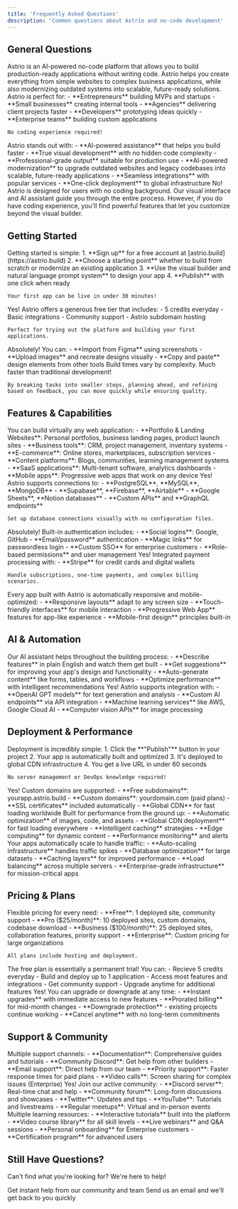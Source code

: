 ```yaml
---
title: 'Frequently Asked Questions'
description: 'Common questions about Astrio and no-code development'
---
```


## General Questions

<AccordionGroup>
  <Accordion title="What is Astrio?">
    Astrio is an AI-powered no-code platform that allows you to build production-ready applications without writing code. Astrio helps you create everything from simple websites to complex business applications, while also modernizing outdated systems into scalable, future-ready solutions.
  </Accordion>

  <Accordion title="Who is Astrio for?">
    Astrio is perfect for:
    - **Entrepreneurs** building MVPs and startups
    - **Small businesses** creating internal tools
    - **Agencies** delivering client projects faster
    - **Developers** prototyping ideas quickly
    - **Enterprise teams** building custom applications
    
    No coding experience required!
  </Accordion>

  <Accordion title="How is Astrio different from other no-code platforms?">
    Astrio stands out with:
    - **AI-powered assistance** that helps you build faster
    - **True visual development** with no hidden code complexity
    - **Professional-grade output** suitable for production use
    - **AI-powered modernization** to upgrade outdated websites and legacy codebases into scalable, future-ready applications
    - **Seamless integrations** with popular services
    - **One-click deployment** to global infrastructure
  </Accordion>

  <Accordion title="Do I need coding experience?">
    No! Astrio is designed for users with no coding background. Our visual interface and AI assistant guide you through the entire process. However, if you do have coding experience, you'll find powerful features that let you customize beyond the visual builder.
  </Accordion>
</AccordionGroup>

## Getting Started

<AccordionGroup>
  <Accordion title="How do I get started?">
    Getting started is simple:
    1. **Sign up** for a free account at [astrio.build](https://astrio.build)
    2. **Choose a starting point** whether to build from scratch or modernize an existing application
    3. **Use the visual builder and natural language prompt system** to design your app
    4. **Publish** with one click when ready
    
    Your first app can be live in under 30 minutes!
  </Accordion>

  <Accordion title="Is there a free plan?">
    Yes! Astrio offers a generous free tier that includes:
    - 5 credits everyday
    - Basic integrations
    - Community support
    - Astrio subdomain hosting
    
    Perfect for trying out the platform and building your first applications.
  </Accordion>

  <Accordion title="Can I import existing designs?">
    Absolutely! You can:
    - **Import from Figma** using screenshots
    - **Upload images** and recreate designs visually
    - **Copy and paste** design elements from other tools
  </Accordion>

  <Accordion title="How long does it take to build an app?">
    Build times vary by complexity. Much faster than traditional development! 
    
    By breaking tasks into smaller steps, planning ahead, and refining based on feedback, you can move quickly while ensuring quality.
    
  </Accordion>
</AccordionGroup>

## Features & Capabilities

<AccordionGroup>
  <Accordion title="What types of applications can I build?">
    You can build virtually any web application:
    - **Portfolio & Landing Websites**: Personal portfolios, business landing pages, product launch sites
    - **Business tools**: CRM, project management, inventory systems
    - **E-commerce**: Online stores, marketplaces, subscription services
    - **Content platforms**: Blogs, communities, learning management systems
    - **SaaS applications**: Multi-tenant software, analytics dashboards
    - **Mobile apps**: Progressive web apps that work on any device
  </Accordion>

  <Accordion title="Can I connect to databases?">
    Yes! Astrio supports connections to:
    - **PostgreSQL**, **MySQL**, **MongoDB**
    - **Supabase**, **Firebase**, **Airtable**
    - **Google Sheets**, **Notion databases**
    - **Custom APIs** and **GraphQL endpoints**
    
    Set up database connections visually with no configuration files.
  </Accordion>

  <Accordion title="Does Astrio support user authentication?">
    Absolutely! Built-in authentication includes:
    - **Social logins**: Google, GitHub
    - **Email/password** authentication
    - **Magic links** for passwordless login
    - **Custom SSO** for enterprise customers
    - **Role-based permissions** and user management
  </Accordion>

  <Accordion title="Can I accept payments in my app?">
    Yes! Integrated payment processing with:
    - **Stripe** for credit cards and digital wallets
    
    Handle subscriptions, one-time payments, and complex billing scenarios.
  </Accordion>

  <Accordion title="Is my app mobile-friendly?">
    Every app built with Astrio is automatically responsive and mobile-optimized:
    - **Responsive layouts** adapt to any screen size
    - **Touch-friendly interfaces** for mobile interaction
    - **Progressive Web App** features for app-like experience
    - **Mobile-first design** principles built-in
  </Accordion>
</AccordionGroup>

## AI & Automation

<AccordionGroup>
  <Accordion title="How does the AI assistant work?">
    Our AI assistant helps throughout the building process:
    - **Describe features** in plain English and watch them get built
    - **Get suggestions** for improving your app's design and functionality
    - **Auto-generate content** like forms, tables, and workflows
    - **Optimize performance** with intelligent recommendations
  </Accordion>

  <Accordion title="Can I use my own AI models?">
    Yes! Astrio supports integration with:
    - **OpenAI GPT models** for text generation and analysis
    - **Custom AI endpoints** via API integration
    - **Machine learning services** like AWS, Google Cloud AI
    - **Computer vision APIs** for image processing
  </Accordion>
</AccordionGroup>

## Deployment & Performance

<AccordionGroup>
  <Accordion title="How do I publish my app?">
    Deployment is incredibly simple:
    1. Click the **"Publish"** button in your project
    2. Your app is automatically built and optimized
    3. It's deployed to global CDN infrastructure
    4. You get a live URL in under 60 seconds
    
    No server management or DevOps knowledge required!
  </Accordion>

  <Accordion title="Can I use my own domain?">
    Yes! Custom domains are supported:
    - **Free subdomains**: yourapp.astrio.build
    - **Custom domains**: yourdomain.com (paid plans)
    - **SSL certificates** included automatically
    - **Global CDN** for fast loading worldwide
  </Accordion>

  <Accordion title="How does Astrio handle performance?">
    Built for performance from the ground up:
    - **Automatic optimization** of images, code, and assets
    - **Global CDN deployment** for fast loading everywhere
    - **Intelligent caching** strategies
    - **Edge computing** for dynamic content
    - **Performance monitoring** and alerts
  </Accordion>

  <Accordion title="What about scalability?">
    Your apps automatically scale to handle traffic:
    - **Auto-scaling infrastructure** handles traffic spikes
    - **Database optimization** for large datasets
    - **Caching layers** for improved performance
    - **Load balancing** across multiple servers
    - **Enterprise-grade infrastructure** for mission-critical apps
  </Accordion>
</AccordionGroup>

## Pricing & Plans

<AccordionGroup>
  <Accordion title="How much does Astrio cost?">
    Flexible pricing for every need:
    - **Free**: 1 deployed site, community support
    - **Pro ($25/month)**: 10 deployed sites, custom domains, codebase download
    - **Business ($100/month)**: 25 deployed sites, collaboration features, priority support
    - **Enterprise**: Custom pricing for large organizations
    
    All plans include hosting and deployment.
  </Accordion>

  <Accordion title="Is there a free trial?">
    The free plan is essentially a permanent trial! You can:
    - Recieve 5 credits everyday
    - Build and deploy up to 1 application
    - Access most features and integrations
    - Get community support
    - Upgrade anytime for additional features
  </Accordion>

  <Accordion title="Can I change plans later?">
    Yes! You can upgrade or downgrade at any time:
    - **Instant upgrades** with immediate access to new features
    - **Prorated billing** for mid-month changes
    - **Downgrade protection** - existing projects continue working
    - **Cancel anytime** with no long-term commitments
  </Accordion>
</AccordionGroup>

## Support & Community

<AccordionGroup>
  <Accordion title="What support is available?">
    Multiple support channels:
    - **Documentation**: Comprehensive guides and tutorials
    - **Community Discord**: Get help from other builders
    - **Email support**: Direct help from our team
    - **Priority support**: Faster response times for paid plans
    - **Video calls**: Screen sharing for complex issues (Enterprise)
  </Accordion>

  <Accordion title="Is there a community I can join?">
    Yes! Join our active community:
    - **Discord server**: Real-time chat and help
    - **Community forum**: Long-form discussions and showcases
    - **Twitter**: Updates and tips
    - **YouTube**: Tutorials and livestreams
    - **Regular meetups**: Virtual and in-person events
  </Accordion>

  <Accordion title="Do you offer training or onboarding?">
    Multiple learning resources:
    - **Interactive tutorials** built into the platform
    - **Video course library** for all skill levels
    - **Live webinars** and Q&A sessions
    - **Personal onboarding** for Enterprise customers
    - **Certification program** for advanced users
  </Accordion>
</AccordionGroup>

## Still Have Questions?

Can't find what you're looking for? We're here to help!

<CardGroup cols={2}>
  <Card title="Join Our Discord" icon="discord" href="https://discord.gg/mMspVRXbNX">
    Get instant help from our community and team
  </Card>
  <Card title="Contact Support" icon="envelope" href="mailto:support@astrio.build">
    Send us an email and we'll get back to you quickly
  </Card>
</CardGroup> 